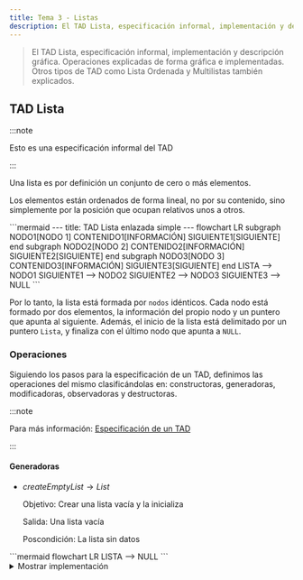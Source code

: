 ```yaml
---
title: Tema 3 - Listas
description: El TAD Lista, especificación informal, implementación y descripción gráfica. Operaciones explicadas de forma gráfica e implementadas. Otros tipos de TAD como Lista Ordenada y Multilistas también explicados.
---
```



> El TAD Lista, especificación informal, implementación y descripción gráfica. Operaciones explicadas de forma gráfica e implementadas. Otros tipos de TAD como Lista Ordenada y Multilistas también explicados.

## TAD Lista

:::note

Esto es una especificación informal del TAD

:::

Una lista es por definición un conjunto de cero o más elementos.

Los elementos están ordenados de forma lineal, no por su contenido, sino simplemente por la posición que ocupan
relativos unos a otros.

<Mermaid>
```mermaid
---
title: TAD Lista enlazada simple
---
flowchart LR
    subgraph NODO1[NODO 1]
        CONTENIDO1[INFORMACIÓN]
        SIGUIENTE1[SIGUIENTE]
    end
    subgraph NODO2[NODO 2]
        CONTENIDO2[INFORMACIÓN]
        SIGUIENTE2[SIGUIENTE]
    end
    subgraph NODO3[NODO 3]
        CONTENIDO3[INFORMACIÓN]
        SIGUIENTE3[SIGUIENTE]
    end
    LISTA --> NODO1
    SIGUIENTE1 --> NODO2
    SIGUIENTE2 --> NODO3
    SIGUIENTE3 --> NULL
```
</Mermaid>

Por lo tanto, la lista está formada por ``nodos`` idénticos. Cada nodo está formado por dos elementos, la información
del propio nodo y un puntero que apunta al siguiente. Además, el inicio de la lista está delimitado por un
puntero ``Lista``, y finaliza con el último nodo que apunta a ``NULL``.

### Operaciones

Siguiendo los pasos para la especificación de un TAD, definimos las operaciones del mismo clasificándolas en:
constructoras, generadoras, modificadoras, observadoras y destructoras.

:::note

Para más información: [Especificación de un TAD](/prodos/apuntes/t1-tipos-abstractos-de-datos-tad/#especificaci%C3%B3n-de-un-tad)

:::

#### Generadoras

- $createEmptyList \rightarrow List$

    Objetivo: Crear una lista vacía y la inicializa

    Salida: Una lista vacía
    
    Poscondición: La lista sin datos

<Mermaid>
```mermaid
flowchart LR
    LISTA --&gt; NULL
```
</Mermaid>

<details>
<summary>Mostrar implementación</summary>
```c title="createEmptyList.c"
// SPDX-FileCopyrightText: 2024 Eliana Reigada
//
// SPDX-License-Identifier: GPL-3.0-only

void createEmptyList(tList *lista) {
    lista->indice = LNULL;
}
```
</details>

$insertItem (Item, Position, List) \rightarrow List, Boolean$

Objetivo: Si la posición es nula, añade un elemento al final de la lista. En caso contrario, el elemento quedará
insertado justo antes del que actualmente ocupa la posición indicada.

Entrada:

- Item: Contenido del elemento a insertar
- Position: Posición de referencia para la inserción
- List: Lista donde vamos a insertar

Salida: List: Lista con el elemento Item insertado y verdadero si se ha podido insertar, falso en caso contrario

Precondición: Position es una posición válida de la lista o es una posición nula

Postcondición: Las posiciones de los elementos de la lista posteriores a la del elemento insertado pueden haber variado


<Mermaid>
```mermaid
flowchart LR
    LISTA
    subgraph NODO1[NODO 1]
        CONTENIDO1[INFORMACIÓN]
        SIGUIENTE1[SIGUIENTE]
    end
    subgraph NODO3[NODO 2]
        CONTENIDO3[INFORMACIÓN]
        SIGUIENTE3[SIGUIENTE]
    end
    LISTA --&gt; NODO1
    SIGUIENTE1 --&gt; NODO3
    SIGUIENTE3 --&gt; NULL
```
</Mermaid>
<Mermaid>
```mermaid
flowchart LR
    LISTA
    subgraph NODO1[NODO 1]
        CONTENIDO1[INFORMACIÓN]
        SIGUIENTE1[SIGUIENTE]
    end
    subgraph NODO2[NUEVO NODO]
        CONTENIDO2[INFORMACIÓN]
        SIGUIENTE2[SIGUIENTE]
    end
    subgraph NODO3[NODO 2]
        CONTENIDO3[INFORMACIÓN]
        SIGUIENTE3[SIGUIENTE]
    end
    LISTA --&gt; NODO1
    SIGUIENTE1 -.-&gt; NODO2
    SIGUIENTE2 -.-&gt; NODO3
    SIGUIENTE3 --&gt; NULL
```
</Mermaid>

<details>
<summary>Mostrar implementación</summary>
```c title="insertItem.c"
// SPDX-FileCopyrightText: 2023 Fernando Álvarez
//
// SPDX-License-Identifier: GPL-3.0-only

bool insertItem(tItemL item, tPosL pos, tList *lista) {

    tPosL posAux;
    if (!createNode(&posAux)) {

        return false;

    } else {

        posAux->data = item;
        posAux->next = LNULL; //por si acaso
    }
    if (isEmptyList(*lista)) {

        *lista = posAux;
    } else if (pos == LNULL) {

        last(*lista)->next = posAux;

    } else if (pos == *lista) {

        posAux->next = pos;
        *lista = posAux;

    } else {

        posAux->next = pos->next;
        pos->next = posAux;
        posAux->data = pos->data;
        pos->data = item;
    }
    return true;
}
```
</details>

### Modificadores

$copyList(List_1) \rightarrow List_2, Boolean$

Objetivo: Copia una lista en otra

Entrada: List_1: Lista que vamos a copiar

Salida: List_2: Copia de la lista original y verdadero si se ha podido copiar, falso en caso contrario

Precondición: La lista origen está inicializada

<Mermaid>
```mermaid
flowchart LR
    LISTA1[LISTA 1] --&gt; NODO1 --&gt; NODO2 --&gt; NULL
    LISTA2[LISTA 2]
```
</Mermaid>
<Mermaid>
```mermaid
flowchart LR
    LISTA1[LISTA 1] --&gt; NODO1[NODO 1] --&gt; NODO2[NODO 2] --&gt; NULL
    LISTA2[LISTA 2] --&gt; NODO21[NUEVO NODO]
    LISTA2 -. X .-&gt; NODO1[NODO 1]
```
</Mermaid>
<Mermaid>
```mermaid
flowchart LR
    LISTA1[LISTA 1] --&gt; NODO1[NODO 1] --&gt; NODO2[NODO 2] --&gt; NULL
    LISTA2[LISTA 2] --&gt; NODO21[NODO 1]
    NODO1 == copiar ==&gt; NODO21[NODO 1]
```
</Mermaid>
<Mermaid>
```mermaid
flowchart LR
    LISTA1[LISTA 1] --&gt; NODO1[NODO 1] --&gt; NODO2[NODO 2] --&gt; NULL
    LISTA2[LISTA 2] --&gt; NODO21[NODO 1] --&gt; NODO22[NUEVO NODO]
    NODO2 == copiar ==&gt; NODO22[NUEVO NODO]
```
</Mermaid>
<Mermaid>
```mermaid
flowchart LR
    LISTA1[LISTA 1] --&gt; NODO1[NODO 1] --&gt; NODO2[NODO 2] --&gt; NULL
    LISTA2[LISTA 2] --&gt; NODO21[NODO 1] --&gt; NODO22[NODO 2] --&gt; NULL
```
</Mermaid>

<details>
<summary>Mostrar implementación</summary>
```c title="copyList.c"
// SPDX-FileCopyrightText: 2024 Eliana Reigada
//
// SPDX-License-Identifier: GPL-3.0-only

bool copyList(tlist listaDest, tList *listaOrig) {
    tPosl p, q, r;
    bool ret = true;

    createEmptyList(listaOrig);
    if (!isEmptyList(listaDest)) {
        p = listaDest;
        while ((p != LNULL) && createNode(&r)) {
            r->data = p->data;
            r->next = LNULL;
            if (p == listaDest) {
                *listaOrig = r;
                q = r;
            } else {
                q->next = r;
                q = r;
            }
            p = p->next;
        }
        if (p != LNULL) {
            deleteList(listaOrig);
            ret = false;
        }
    }
    return ret;
}
```
</details>

$updateItem (Item, Position, List) \rightarrow List$


Objetivo: Modifica el contenido de un elemento de la lista

Entrada:

- Item: Nuevo contenido a asignar al elemento en Position
- Position: Posición del elemento que queremos modificar
- List: Lista a modificar

Salida: List: Lista con el contenido del elemento modificado

Precondición: Position es una posición válida de la lista

<Mermaid>
```mermaid
flowchart LR
    LISTA
    subgraph NODO1[NODO 1]
        CONTENIDO1[INFORMACIÓN]
        SIGUIENTE1[SIGUIENTE]
    end
    subgraph NODO2[NODO A MODIFICAR]
        CONTENIDO2[INFORMACIÓN ANTIGUA]
        SIGUIENTE2[SIGUIENTE]
    end
    subgraph NODO3[NODO 2]
        CONTENIDO3[INFORMACIÓN]
        SIGUIENTE3[SIGUIENTE]
    end
    subgraph MOD[_]
        INFO[NUEVA INFORMACIÓN]
        POS[POSICIÓN A MODIFICAR]
    end
    LISTA --&gt; NODO1
    SIGUIENTE1 --&gt; NODO2
    SIGUIENTE2 --&gt; NODO3
    SIGUIENTE3 --&gt; NULL
    INFO -.-&gt; CONTENIDO3
    POS --&gt; NODO3
```
</Mermaid>

<details>
<summary>Mostrar implementación</summary>
```c title="updateItem.c"
// SPDX-FileCopyrightText: 2024 Eliana Reigada
//
// SPDX-License-Identifier: GPL-3.0-only

void updateItem(tItem item, tPosL pos, tList *lista) {
    pos->data = item;
}
```
</details>

### Destructoras

$deleteAtPosition(Position, List) \rightarrow List$

Objetivo: Elimina de la lista un elemento con cierta posición

Entrada:

Position: Posición del elemento a eliminar

List: Lista a modificar

Salida: List: Lista sin el elemento correspondiente a Position

Precondición: Position es una posición válida de la lista

Postcondición: Las posiciones de los elementos de la lista posteriores a la de la posición eliminada pueden haber variado

<Mermaid>
```mermaid
flowchart TB
    LISTA
    subgraph NODO1[NODO 1]
        CONTENIDO1[INFORMACIÓN]
        SIGUIENTE1[SIGUIENTE]
    end
    subgraph NODO2[NODO A ELIMINAR]
        CONTENIDO2[INFORMACIÓN]
        SIGUIENTE2[SIGUIENTE]
    end
    subgraph NODO3[NODO 2]
        CONTENIDO3[INFORMACIÓN]
        SIGUIENTE3[SIGUIENTE]
    end
    LISTA --&gt; NODO1
    SIGUIENTE1 -.-&gt; NODO2
    SIGUIENTE1 --&gt; NODO3
    SIGUIENTE2 -.-&gt; NODO3
    SIGUIENTE3 --&gt; NULL
```
</Mermaid>
<Mermaid>
```mermaid
flowchart TB
    LISTA
    subgraph NODO1[NODO 1]
        CONTENIDO1[INFORMACIÓN]
        SIGUIENTE1[SIGUIENTE]
    end
    subgraph NODO3[NODO 2]
        CONTENIDO3[INFORMACIÓN]
        SIGUIENTE3[SIGUIENTE]
    end
    LISTA --&gt; NODO1
    SIGUIENTE1 --&gt; NODO3
    SIGUIENTE3 --&gt; NULL
```
</Mermaid>

<details>
<summary>Mostrar implementación</summary>
```c title="deleteAtPosition.c"
// SPDX-FileCopyrightText: 2024 Eliana Reigada
//
// SPDX-License-Identifier: GPL-3.0-only

void deleteAtPosition(tPosL pos, tList *lista) {
    tPosl posAux;

    if (pos == *lista)
        *lista = (*lista)->next;
    else {
        for (posAux = *lista; posAux->next != pos; posAux = posAux->next);
        posAux->next = pos->next;
    }

    free(pos);
}
```
</details>

$deleteList (List) \rightarrow List$

Objetivo: Elimina todos los elementos de la lista

Entrada: List: Lista a borrar

Salida: Lista vacía

<Mermaid>
```mermaid
flowchart TB
    LISTA
    subgraph NODO1[NODO 1]
        CONTENIDO1[INFORMACIÓN]
        SIGUIENTE1[SIGUIENTE]
    end
    subgraph NODO2[NODO 2]
        CONTENIDO2[INFORMACIÓN]
        SIGUIENTE2[SIGUIENTE]
    end
    subgraph NODO3[NODO 3]
        CONTENIDO3[INFORMACIÓN]
        SIGUIENTE3[SIGUIENTE]
    end
    LISTA --&gt; NODO1
    SIGUIENTE1 --&gt; NODO2
    SIGUIENTE2 --&gt; NODO3
    SIGUIENTE3 -.-&gt; NULL
    DELETE["FREE ()"] ==&gt; NODO3
```
</Mermaid>
<Mermaid>
```mermaid
flowchart TB
    LISTA
    subgraph NODO1[NODO 1]
        CONTENIDO1[INFORMACIÓN]
        SIGUIENTE1[SIGUIENTE]
    end
    subgraph NODO2[NODO 2]
        CONTENIDO2[INFORMACIÓN]
        SIGUIENTE2[SIGUIENTE]
    end
    LISTA --&gt; NODO1
    SIGUIENTE1 --&gt; NODO2
    SIGUIENTE2 -.-&gt; NODO3[ANTIGUA DIRECCIÓN DE NODO 3]
    NULL
    DELETE["FREE ()"] ==&gt; NODO2
```
</Mermaid>
<Mermaid>
```mermaid
flowchart TB
    LISTA
    subgraph NODO1[NODO 1]
        CONTENIDO1[INFORMACIÓN]
        SIGUIENTE1[SIGUIENTE]
    end
    LISTA --&gt; NODO1
    SIGUIENTE1 -.-&gt; NODO2[ANTIGUA DIRECCIÓN DE NODO 2]
    NULL
    DELETE["FREE ()"] ==&gt; NODO1
```
</Mermaid>
<Mermaid>
```mermaid
flowchart LR
    LISTA --&gt; NULL
```
</Mermaid>

<details>
<summary>Mostrar implementación</summary>
```c title="deleteList.c"
// SPDX-FileCopyrightText: 2024 Eliana Reigada
//
// SPDX-License-Identifier: GPL-3.0-only

void deleteList(tList *lista) {
    tPosL posAux;
    while (*lista != LNULL) {
        while (posAux->next != NULL)
            posAux = posAux->next;
        free(posAux);
    }
}
```
</details>

#### Observadoras


$findItem (Item, List) \rightarrow Position$

Objetivo: Busca el primer elemento con cierto contenido en la lista

Entrada:

- Item: Contenido del elemento buscado
- List: Lista donde realizar la búsqueda
Salida: Position: Posición del elemento encontrado o nulo si no se encuentra

<Mermaid>
```mermaid
flowchart TB
    LISTA
    subgraph NODO1[NODO 1]
        CONTENIDO1[USUARIO 1]
        SIGUIENTE1[SIGUIENTE]
    end
    subgraph NODO2[NODO 2]
        CONTENIDO2[USUARIO 2]
        SIGUIENTE2[SIGUIENTE]
    end
    subgraph NODO3[NODO 3]
        CONTENIDO3[USUARIO 3]
        SIGUIENTE3[SIGUIENTE]
    end
    LISTA --&gt; NODO1
    SIGUIENTE1 --&gt; NODO2
    SIGUIENTE2 --&gt; NODO3
    SIGUIENTE3 --&gt; NULL
    FIND["¿ERES EL USUARIO3?"] -- NO --&gt; NODO1
```
</Mermaid>
<Mermaid>
```mermaid
flowchart TB
    LISTA
    subgraph NODO1[NODO 1]
        CONTENIDO1[USUARIO 1]
        SIGUIENTE1[SIGUIENTE]
    end
    subgraph NODO2[NODO 2]
        CONTENIDO2[USUARIO 2]
        SIGUIENTE2[SIGUIENTE]
    end
    subgraph NODO3[NODO 3]
        CONTENIDO3[USUARIO 3]
        SIGUIENTE3[SIGUIENTE]
    end
    LISTA --&gt; NODO1
    SIGUIENTE1 --&gt; NODO2
    SIGUIENTE2 --&gt; NODO3
    SIGUIENTE3 --&gt; NULL
    FIND["¿ERES EL USUARIO3?"] -- NO --&gt; NODO2
```
</Mermaid>
<Mermaid>
```mermaid
flowchart TB
    LISTA
    subgraph NODO1[NODO 1]
        CONTENIDO1[USUARIO 1]
        SIGUIENTE1[SIGUIENTE]
    end
    subgraph NODO2[NODO 2]
        CONTENIDO2[USUARIO 2]
        SIGUIENTE2[SIGUIENTE]
    end
    subgraph NODO3[NODO 3]
        CONTENIDO3[USUARIO 3]
        SIGUIENTE3[SIGUIENTE]
    end
    LISTA --&gt; NODO1
    SIGUIENTE1 --&gt; NODO2
    SIGUIENTE2 --&gt; NODO3
    SIGUIENTE3 --&gt; NULL
    FIND["¿ERES EL USUARIO3?"] -- SI --&gt; NODO3
```
</Mermaid>

<details>
<summary>Mostrar implementación</summary>
```c title="findItem.c"
// SPDX-FileCopyrightText: 2024 Eliana Reigada
//
// SPDX-License-Identifier: GPL-3.0-only

tPosL findItem(tItem item, tList lista) {
    tPosL posAux;
    for (posAux = lista; (posAux != LNULL) && (posAux->data != item); posAux = posAux->next);
    return posAux;
}
```
</details>

$isEmptyList (List) \rightarrow Boolean$


Objetivo: Determina si la lista está vacía

Entrada: List: Lista a comprobar

Salida: Verdadero si la lista está vacía, falso en caso contrario

<details>
<summary>Mostrar implementación</summary>
```c title="isEmptyList.c"
// SPDX-FileCopyrightText: 2024 Eliana Reigada
//
// SPDX-License-Identifier: GPL-3.0-only

bool isEmptyList(tLIst lista) {
    return lista == LNULL;
}
```
</details>

$getItem (Position, List) \rightarrow Item$

Objetivo: Recupera el contenido de un elemento de la lista

Entrada: Position: Posición del elemento buscado

List: Lista donde realizar la búsqueda

Salida: Item: Contenido del elemento que está en Position

Precondición: Position es una posición válida en la lista

<details>
<summary>Mostrar implementación</summary>
```c title="getItem.c"
// SPDX-FileCopyrightText: 2024 Eliana Reigada
//
// SPDX-License-Identifier: GPL-3.0-only

tItem getItem(tPosL pos, tList lista) {
    return pos->data;
}
```
</details>

$first (List) \rightarrow Position$

Objetivo: Devuelve la posición del primer elemento de la lista

Entrada: List: Lista a manipular

Salida: Position: Posición del primer elemento

Precondición: La lista no está vacía

<details>
<summary>Mostrar implementación</summary>
```c title="first.c"
// SPDX-FileCopyrightText: 2024 Eliana Reigada
//
// SPDX-License-Identifier: GPL-3.0-only

tPosL first(tList lista) {
    return lista;
}
```
</details>

$last (List) \rightarrow Position$

Objetivo: Devuelve la posición del último elemento de la lista

Entrada: List: Lista a manipular

Salida: Position: Posición del último elemento

Precondición: La lista no está vacía

<details>
<summary>Mostrar implementación</summary>
```c title="last.c"
// SPDX-FileCopyrightText: 2024 Eliana Reigada
//
// SPDX-License-Identifier: GPL-3.0-only

tPosL last(tList lista) {
    tPosL posAux;
    for (posAux = lista; posAux->next != LNULL; posAux->next);
    return posAux;
}
```
</details>

$previous (Position, List) \rightarrow Position$

Objetivo: Devuelve la posición del elemento anterior al actual

Entrada: Position: Posición del elemento actual

List: Lista a manipular

Salida: Posición del elemento anterior o nulo si es el primero

Precondición: Position es una posición válida de la lista

<details>
<summary>Mostrar implementación</summary>
```c title="previous.c"
// SPDX-FileCopyrightText: 2024 Eliana Reigada
//
// SPDX-License-Identifier: GPL-3.0-only

tPosL previous(tPosL pos, tList L) {
    tPosL posAux;
    for (posAux = L; posAux->next != pos; posAux = posAux->next);
    return posAux;
}
```
</details>

$next (Position, List) \rightarrow Position$

Objetivo: Devuelve la posición del elemento siguiente al actual

Entrada:

- Position: Posición del elemento actual
- List: Lista a manipular

Salida: Position: Posición del elemento siguiente o nulo si es el último

Precondición: Position es una posición válida de la lista

<details>
<summary>Mostrar implementación</summary>
```c title="next.c"
// SPDX-FileCopyrightText: 2024 Eliana Reigada
//
// SPDX-License-Identifier: GPL-3.0-only

tPosL next(tPosL pos, tList lista) {
    return pos->next;
}
```
</details>

## TAD Lista ordenada

:::note

Esto es una especificación informal del TAD

:::

Los elementos están ordenados de forma lineal por su contenido.

En caso de ordenación alfabética:

<Mermaid>
```mermaid
---
title: TAD Lista ordenada enlazada simple
---
flowchart LR
    subgraph NODO1[NODO 1]
        CONTENIDO1[AAAA]
        SIGUIENTE1[SIGUIENTE]
    end
    subgraph NODO2[NODO 2]
        CONTENIDO2[BBBB]
        SIGUIENTE2[SIGUIENTE]
    end
    subgraph NODO3[NODO 3]
        CONTENIDO3[CCCC]
        SIGUIENTE3[SIGUIENTE]
    end
    LISTA --> NODO1
    SIGUIENTE1 --> NODO2
    SIGUIENTE2 --> NODO3
    SIGUIENTE3 --> NULL
```
</Mermaid>

### Operación a cambiar

Las operaciones del TAD lista ordenada es idéntico al TAD anterior, la única a modificar es la operación de inserción:

$insertItem (Item, Position, List) \rightarrow List, Boolean$

Objetivo: Inserta un elemento en la lista según el criterio de ordenación sobre el campo Item

Entrada:

- Item: Contenido del elemento a insertar
- List: Lista donde vamos a insertar

Salida: List: Lista con el elemento Item insertado en la posición correspondiente según su contenido y verdadero si se
ha podido insertar, falso en caso contrario

Precondición: La lista está inicializada

Postcondición: Las posiciones de los elementos de la lista posteriores a la del elemento insertado pueden haber
variado

<Mermaid>
```mermaid
flowchart TB
    LISTA
    subgraph NODO1[NODO 1]
        CONTENIDO1[AAA]
        SIGUIENTE1[SIGUIENTE]
    end
    subgraph NODO2[NUEVO 2]
        CONTENIDO2[BBB]
        SIGUIENTE2[SIGUIENTE]
    end
    subgraph NODO3[NODO 3]
        CONTENIDO3[DDD]
        SIGUIENTE3[SIGUIENTE]
    end
    subgraph NODO4[NUEVO NODO]
        CONTENIDO4[CCC]
        SIGUIENTE4[SIGUIENTE]
    end
    LISTA --&gt; NODO1
    SIGUIENTE1 --&gt; NODO2
    SIGUIENTE2 --&gt; NODO3
    SIGUIENTE3 --&gt; NULL
```
</Mermaid>
<Mermaid>
```mermaid
flowchart TB
    LISTA
    subgraph NODO1[NODO 1]
        CONTENIDO1[AAA]
        SIGUIENTE1[SIGUIENTE]
    end
    subgraph NODO2[NUEVO 2]
        CONTENIDO2[BBB]
        SIGUIENTE2[SIGUIENTE]
    end
    subgraph NODO3[NODO 3]
        CONTENIDO3[DDD]
        SIGUIENTE3[SIGUIENTE]
    end
    subgraph NODO4[NUEVO NODO]
        CONTENIDO4[CCC]
        SIGUIENTE4[SIGUIENTE]
    end
    LISTA --&gt; NODO1
    SIGUIENTE1 --&gt; NODO2
    SIGUIENTE2 -.-&gt; NODO4
    SIGUIENTE4 -.-&gt; NODO3
    SIGUIENTE3 --&gt; NULL
```
</Mermaid>

<details>
<summary>Mostrar implementación</summary>
```c title="insertItem_Ordenada.c"
// SPDX-FileCopyrightText: 2023 Fernando Álvarez
//
// SPDX-License-Identifier: GPL-3.0-only

bool insertItem(tItemL item, tList *lista) {

    tPosL q,p;
    if (!createNode(&q)) {

        return false;

    } else {

        q->data = item;
        q->next = LNULL; //por si acaso
    }
    if (isEmptyList(*lista)) {

        *lista = q;
    }
    else if(item < (*lista)->data){

        q->next = *lista;
        *lista = q;

    }
    else{

        p = findPosition(*lista,item);
        q->next = p->next;
        p->next = q;


    }
    return true;
}
```
</details>

:::note

Al ser una lista ordenada, puede aprovecharse para volver más eficiente el algoritmo de búsqueda
de ``findItem(Item,List)``.

:::

## Comparación entre TADs


| |Estática|Simple Enlace|Doble Enlace|
|---|---|---|---|
|Necesidad de memoria|Mucha|Menos en promedio|Menos en promedio (+ que simple enlace)|
|Memoria contigua|✅|❌|❌|
|Acceso directo|✅|❌|❌|
|Ampliable|❌|✅|✅|
|Operaciones más costosas|insertItem, deleteAtPosition (excepto al final)|insertItem (final), deleteAtPosition (final), previous, last, deleteList, copyList|insertItem (final), last, deleteList, copyList|
|Seguridad|⚔️😡🛡️|😴🛡️|😴🛡️|


## Archivo de Cabecera TAD

```c
#include <stdbool.h>

#define LNULL ...; //Constante que representa posiciones nulas

// Se define en funcion del problema
typedef ... tItemL;
typedef ... tPosL;
typedef ... tList;

// Generadoras
void createEmptyList(tList* L);
bool insertItem(tItemL d, tPosL p, tList* L);

// Modificadoras
bool copyList(tList L, tList* M);
void updateItem(tItemL d , tPosL p, tList* L);

// Destructoras
void deleteAtPosition(tPosL p, tList* L);
void deleteList(tList* L);

// Observadoras
tPosL findItem(tItemL d, tList L);
bool isEmptyList(tList L);
tItemL getItem(tPosL p, tList L);
tPosL first(tList L) ;
tPosL last(tList L);
tPosL previous(tPosL p, tList L);
tPosL next(tPosL p, tList L);
```

## Multilistas

En problemas de programación reales hacen falta soluciones complejas. Es habitual combinar múltiples TAD simples para
construir un TAD complejo.

En este caso el TAD multilistas es un ejemplo de combinación de TADs, en este caso, listas.

### TAD Multilistas

La multilista consiste, en crear sublistas enlazadas a los nodos de una lista principal.

A una lista de usuarios podríamos enlazar, por ejemplo, una playlist para cada uno.

![Multilista.png](@assets/Multilista.png)

### TAD Multiordenadas

Esta lista multiordenada consta de dos punteros, uno apunta al primer nodo ordenada por nombre, y el otro al primer DNI.

Los están enlazados entre ellos doblemente. Marcando el nodo anterior y siguiente, en dos categorías: **Nombre** y **DNI**.

![Multiordenada.png](@assets/Multiordenada.png)

<ShowcaseProfile
  entries={[
    {
      name: 'Eliana Reigada',
      picture: 'https://avatars.githubusercontent.com/u/160122335?v=4',
      href: 'https://github.com/elianarl',
      description:
        "Código - Copyright © 2024",
    },
  ]}
/>
<ShowcaseProfile
  entries={[
    {
      name: 'Fernando Álvarez',
      picture: 'https://avatars.githubusercontent.com/u/114153352?v=4',
      href: 'https://github.com/FerLS',
      description:
        "Código - Copyright © 2023",
    },
  ]}
/>
<ShowcaseProfile
  entries={[
    {
      name: 'Pablo Portas López',
      picture: 'https://avatars.githubusercontent.com/u/81629707?v=4',
      href: 'https://github.com/TeenBiscuits',
      description:
        "Apuntes - Copyright © 2024",
    },
  ]}
/>

